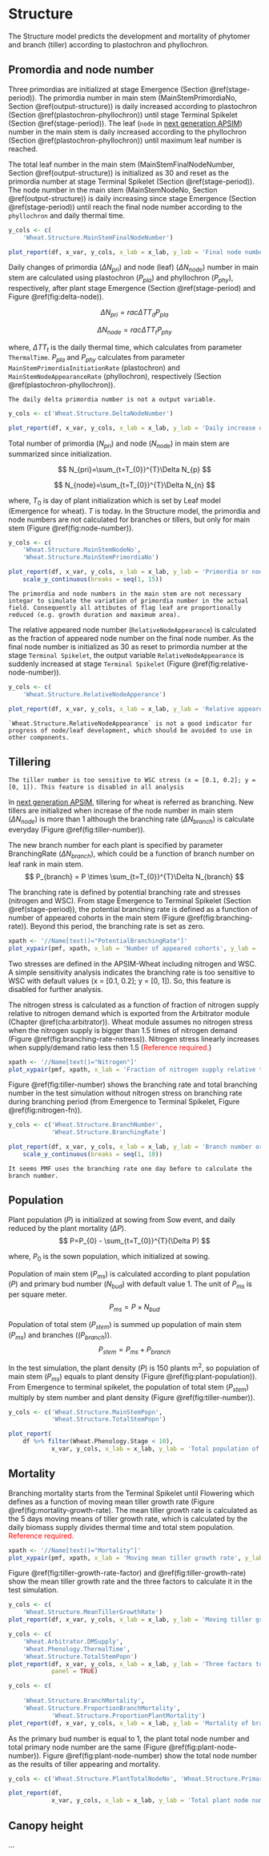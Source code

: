 # Structure {#cha-structure}


The Structure model predicts the development and mortality of phytomer and branch (tiller) according to plastochron and phyllochron. 




## Promordia and node number

Three primordias are initialized at stage Emergence (Section \@ref(stage-period)). The primordia number in main stem (MainStemPrimordiaNo, Section \@ref(output-structure)) is daily increased according to plastochron (Section \@ref(plastochron-phyllochron)) until stage Terminal Spikelet (Section \@ref(stage-period)). The leaf (`node` in [next generation APSIM](https://github.com/APSIMInitiative/ApsimX)) number in the main stem is daily increased according to the phyllochron (Section \@ref(plastochron-phyllochron)) until maximum leaf number is reached. 




The total leaf number in the main stem (MainStemFinalNodeNumber, Section \@ref(output-structure)) is initialized as 30 and reset as the primordia number at stage Terminal Spikelet (Section \@ref(stage-period)). The node number in the main stem (MainStemNodeNo, Section \@ref(output-structure)) is daily increasing since stage  Emergence (Section \@ref(stage-period)) until reach the final node number according to the `phyllochron` and daily thermal time. 



<div class="fig-output">
```r


y_cols <- c(
    'Wheat.Structure.MainStemFinalNodeNumber')

plot_report(df, x_var, y_cols, x_lab = x_lab, y_lab = 'Final node number in main stem')

```
</div>

Daily changes of primordia ($\Delta N_{pri}$) and node (leaf) ($\Delta N_{node}$) number in main stem are calculated using plastochron ($P_{pla}$) and phyllochron ($P_{phy}$), respectively, after plant stage Emergence (Section \@ref(stage-period) and Figure \@ref(fig:delta-node)).

$$
 \Delta N_{pri}=rac{\Delta TT_{d}}{P_{pla}}
$$

$$
 \Delta N_{node}=rac{\Delta TT_{t}}{P_{phy}}
$$

where, $\Delta TT_{t}$ is the daily thermal time, which calculates from parameter `ThermalTime`. $P_{pla}$ and $P_{phy}$ calculates from parameter `MainStemPrimordiaInitiationRate` (plastochron) and `MainStemNodeAppearanceRate` (phyllochron), respectively (Section \@ref(plastochron-phyllochron)).



```block
The daily delta primordia number is not a output variable.
```



<div class="fig-output">
```r
y_cols <- c('Wheat.Structure.DeltaNodeNumber')

plot_report(df, x_var, y_cols, x_lab = x_lab, y_lab = 'Daily increase of node number in main stem')
```
</div>


Total number of primordia ($N_{pri}$) and node ($N_{node}$) in main stem are summarized since initialization.

$$
    N_{pri}=\sum_{t=T_{0}}^{T}\Delta N_{p}
$$

$$
    N_{node}=\sum_{t=T_{0}}^{T}\Delta N_{n}
$$

where, $T_{0}$ is day of plant initialization which is set by Leaf model (Emergence for wheat).  $T$ is today. In the Structure model, the primordia and node numbers are not calculated for branches or tillers, but only for main stem (Figure \@ref(fig:node-number)). 



<div class="fig-output">
```r
y_cols <- c(
    'Wheat.Structure.MainStemNodeNo', 
    'Wheat.Structure.MainStemPrimordiaNo')

plot_report(df, x_var, y_cols, x_lab = x_lab, y_lab = 'Primordia or node number in main stem') +
    scale_y_continuous(breaks = seq(1, 15))

```
</div>

```block
The primordia and node numbers in the main stem are not necessary integar to simulate the variation of primordia number in the actual field. Consequently all attibutes of flag leaf are proportionally reduced (e.g. growth duration and maximum area).
```


The relative appeared node number (`RelativeNodeAppearance`) is calculated as the fraction  of appeared node number on the final node number. As the final node number is initialized as 30 as reset to primordia number at the stage `Terminal Spikelet`, the output variable `RelativeNodeAppearance` is suddenly increased at stage `Terminal Spikelet` (Figure \@ref(fig:relative-node-number)).

<div class="fig-output">
```r
y_cols <- c(
    'Wheat.Structure.RelativeNodeApperance')

plot_report(df, x_var, y_cols, x_lab = x_lab, y_lab = 'Relative appeared node number')

```
</div>

```block
`Wheat.Structure.RelativeNodeAppearance` is not a good indicator for progress of node/leaf development, which should be avoided to use in other components.
```

## Tillering

```block
The tiller number is too sensitive to WSC stress (x = [0.1, 0.2]; y = [0, 1]). This feature is disabled in all analysis
```


In [next generation APSIM](https://github.com/APSIMInitiative/ApsimX), tillering for wheat is referred as branching. New tillers are initialized when increase of the node number in 
main stem ($\Delta N_{node}$) is more than 1 although the branching rate ($\Delta N_{branch}$) is calculate everyday (Figure \@ref(fig:tiller-number)). 

The new branch number for each plant 
is specified by parameter BranchingRate ($\Delta N_{branch}$), which could be a function of 
branch number on leaf rank in main stem.
$$
     P_{branch} = P \times \sum_{t=T_{0}}^{T}\Delta N_{branch}
$$


The branching rate is defined by potential branching rate and stresses (nitrogen and WSC). From stage Emergence to Terminal Spikelet (Section \@ref(stage-period)), the potential branching rate is defined as  a function of number of appeared cohorts in the main stem (Figure \@ref(fig:branching-rate)). Beyond this period, the branching rate is set as zero. 


<div class="fig-input">
```r
xpath <- '//Name[text()="PotentialBranchingRate"]'
plot_xypair(pmf, xpath, x_lab = 'Number of appeared cohorts', y_lab = 'Branching rate')

```
</div>


Two stresses are defined in the APSIM-Wheat including nitrogen and WSC. A simple sensitivity analysis indicates the branching rate is too sensitive to WSC with default values (x = [0.1, 0.2]; y = [0, 1]). So, this feature is disabled for further analysis. 

The nitrogen stress is calculated as a function of fraction of nitrogen supply relative to nitrogen demand which is exported from the Arbitrator module (Chapter \@ref(cha:arbitrator)). Wheat module assumes no nitrogen stress when the nitrogen supply is bigger than 1.5 times of nitrogen demand (Figure \@ref(fig:branching-rate-nstress)). Nitrogen stress linearly increases when supply/demand ratio less then 1.5 (<font color="red">Reference required.</font>)


<div class="fig-input">
```r
xpath <- '//Name[text()="Nitrogen"]'
plot_xypair(pmf, xpath, x_lab = 'Fraction of nitrogen supply relative to nitrogen demand', y_lab = 'Effect of nitrogen stress on branching rate')

```
</div>




Figure \@ref(fig:tiller-number) shows the branching rate and total branching number in the test simulation without nitrogen stress on branching rate during branching period (from Emergence to Terminal Spikelet, Figure \@ref(fig:nitrogen-fn)).

<div class="fig-output">
```r
y_cols <- c('Wheat.Structure.BranchNumber', 
            'Wheat.Structure.BranchingRate')

plot_report(df, x_var, y_cols, x_lab = x_lab, y_lab = 'Branch number or branching rate') +
    scale_y_continuous(breaks = seq(1, 10))

```
</div>


```block
It seems PMF uses the branching rate one day before to calculate the branch number.
```






## Population

Plant population ($P$) is initialized at sowing from Sow event, and daily reduced by the plant mortality ($\Delta P$).
$$
    P=P_{0} - \sum_{t=T_{0}}^{T}(\Delta P)
$$

where, $P_{0}$ is the sown population, which initialized at sowing.

Population of main stem ($P_{ms}$) is calculated according to plant population ($P$) and primary bud number ($N_{bud}$) with default value 1. The unit of $P_{ms}$ is per square meter.
$$
    P_{ms}=P \times N_{bud}
$$

Population of total stem ($P_{stem}$) is summed up population of main stem ($P_{ms}$) and branches (($P_{branch}$)).
$$
    P_{stem} = P_{ms} + P_{branch}
$$

In the test simulation, the plant density ($P$) is 150 plants m^2^, so population of main stem ($P_{ms}$) equals to plant density (Figure \@ref(fig:plant-population)). From Emergence to terminal spikelet, the population of total stem ($P_{stem}$) multiply by stem number and plant density (Figure \@ref(fig:tiller-number)). 

<div class="fig-output">
```r
y_cols <- c('Wheat.Structure.MainStemPopn',
            'Wheat.Structure.TotalStemPopn')

plot_report(
    df %>% filter(Wheat.Phenology.Stage < 10),
            x_var, y_cols, x_lab = x_lab, y_lab = 'Total population of main stem and all stems')

```
</div>




## Mortality

Branching mortality starts from the Terminal Spikelet until Flowering which defines as a function of moving mean tiller growth rate (Figure \@ref(fig:mortality-growth-rate). The mean tiller growth rate is calculated as the 5 days moving means of tiller growth rate, which is calculated by the daily biomass supply divides thermal time and total stem population.  <font color="red">Reference required.</font>



<div class="fig-input">
```r
xpath <- '//Name[text()="Mortality"]'
plot_xypair(pmf, xpath, x_lab = 'Moving mean tiller growth rate', y_lab = 'Branch motality')
```
</div>




Figure \@ref(fig:tiller-growth-rate-factor) and \@ref(fig:tiller-growth-rate) show the mean tiller growth rate and the three factors to calculate it in the test simulation.

<div class="fig-output">
```r
y_cols <- c(
    'Wheat.Structure.MeanTillerGrowthRate')
plot_report(df, x_var, y_cols, x_lab = x_lab, y_lab = 'Moving tiller growth rate')

```
</div>



<div class="fig-output">
```r
y_cols <- c(
    'Wheat.Arbitrator.DMSupply',
    'Wheat.Phenology.ThermalTime',
    'Wheat.Structure.TotalStemPopn')
plot_report(df, x_var, y_cols, x_lab = x_lab, y_lab = 'Three factors to calculate the tiller growth rate.',
            panel = TRUE)

```
</div>




<div class="fig-output">
```r
y_cols <- c(
    
    'Wheat.Structure.BranchMortality',
    'Wheat.Structure.ProportionBranchMortality', 
            'Wheat.Structure.ProportionPlantMortality')
plot_report(df, x_var, y_cols, x_lab = x_lab, y_lab = 'Mortality of branching')

```
</div>



As the primary bud number is equal to 1, the plant total node number and total primary node number are the same (Figure \@ref(fig:plant-node-number)). Figure \@ref(fig:plant-node-number) show the total node number as the results of tiller appearing and mortality.

<div class="fig-output">
```r
y_cols <- c('Wheat.Structure.PlantTotalNodeNo', 'Wheat.Structure.PrimaryBudTotalNodeNo')

plot_report(df,
            x_var, y_cols, x_lab = x_lab, y_lab = 'Total plant node number')

```
</div>



## Canopy height

...
